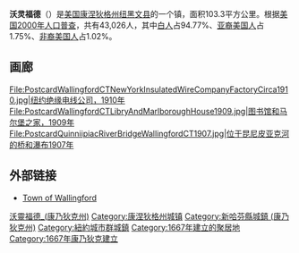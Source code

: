 {{Infobox settlement
|official_name = 沃灵福德
|settlement_type = [[城镇|城镇]]
|image_skyline = Town Hall of Wallingford.jpg
|imagesize =
|image_caption = 沃灵福德市政厅
|image_seal = 
|motto = "一个伟大而真正美丽的新英格兰小镇" ("A Great And Truly Beautiful New England Town")<ref>{{cite web|url= http://www.town.wallingford.ct.us/|title= Town of Wallingford, Connecticut|publisher= Town of Wallingford, Connecticut|accessdate= September 22, 2012|archive-url= https://web.archive.org/web/20121016022417/http://www.town.wallingford.ct.us/|archive-date= 2012-10-16|dead-url= yes}}</ref>
|image_map = Wallingford CT lg.PNG
|map_caption = 位于康涅狄格州纽黑文县
|image_map1 =
|mapsize1 =
|map_caption1 =
|coordinates = {{coord|41|27|23|N|72|48|15|W|region:US-CT|display=inline,title}}
<!-- location -->
| subdivision_type = [[国家|国家]]
| subdivision_name = 美國
| subdivision_type1 = [[州|州]]
| subdivision_name1 = [[康涅狄格州|康涅狄格州]]
| subdivision_type2 = [[县级行政区|縣]]
| subdivision_name2 = 纽黑文县
|established_title = 建立于
|established_date = 1670年
|government_type = [[市长-议会制政府|市长-议会制政府]]
|leader_title = 市长
|leader_name = William W. Dickinson, Jr. (R)
|leader_title1 = 镇议会
|leader_name1 = Vincent Cervoni (R), Chair<br/>Craig C. Fishbein (R)<br/>Thomas Laffin (R), Vice Chair<br/>John LeTourneau (R)<br/>Christine Mansfield (R)<br/>Robert Parisi (R)<br/>Larry Russo, Jr. (D)<br/>John J. Sullivan (D)<br/>Vincent F. Testa, Jr. (D)
|area_magnitude =
|area_total_km2 = 103.3
|area_total_sq_mi = 39.9
|area_land_km2 = 101.1
|area_land_sq_mi = 39.0
|area_water_km2 = 2.2
|area_water_sq_mi = 0.9
|elevation_m = 46
|elevation_ft = 151
|population_total = 45135
|population_as_of = 2010
|population_footnotes = 
|population_density_km2 = 
|population_density_sq_mi = auto
|postal_code_type = 邮政编码
|postal_code = 06492
|area_code = [[电话区号203和475|203/475]]
|website = {{URL|www.town.wallingford.ct.us}}
|footnotes =
|timezone = [[北美东部时区|EST]]
|utc_offset = −5
|timezone_DST = [[北美东部时区|EDT]]
|utc_offset_DST = −4
|blank_name = [[聯邦資料處理標準|FIPS代碼]]
|blank_info = 09-78740
|blank1_name = [[地名信息系统|GNIS ID]]
|blank1_info = 0213522
| blank3_name = 主要公路
| blank3_info = [[File:I-91.svg|25px]] [[File:Connecticut_Highway_15.svg|25px]]
| blank6_name = [[通勤铁路|通勤铁路]]
| blank6_info = [[File:Amtrak_logo_2.svg|25px]] [[File:Hartford_Line_Transparent.png|25px]]
}}
'''沃灵福德'''（{{lang-en|Wallingford}}）是[[美国|美国]][[康涅狄格州|康涅狄格州]][[纽黑文县_(康涅狄格州)|纽黑文县]]的一个镇，面积103.3平方公里。根据[[美国2000年人口普查|美国2000年人口普查]]，共有43,026人，其中[[白人|白人]]占94.77%、[[亚裔美国人|亚裔美国人]]占1.75%、[[非裔美国人|非裔美国人]]占1.02%。

== 画廊 ==
<gallery widths="200" heights="145" mode="packed">
File:PostcardWallingfordCTNewYorkInsulatedWireCompanyFactoryCirca1910.jpg|纽约绝缘电线公司，1910年
File:PostcardWallingfordCTLibryAndMarlboroughHouse1909.jpg|图书馆和马尔堡之家，1909年
File:PostcardQuinniipiacRiverBridgeWallingfordCT1907.jpg|位于昆尼皮亚克河的桥和瀑布1907年
</gallery>

== 外部链接 ==
*[https://web.archive.org/web/20121016022417/http://www.town.wallingford.ct.us/ Town of Wallingford]

{{新哈芬縣 (康乃狄克州)}}

{{DEFAULTSORT:Wallingford, Connecticut}}
[[Category:沃靈福德_(康乃狄克州)|]]
[[Category:康涅狄格州城镇|Category:康涅狄格州城镇]]
[[Category:新哈芬縣城鎮_(康乃狄克州)|Category:新哈芬縣城鎮 (康乃狄克州)]]
[[Category:紐約城市群城鎮|Category:紐約城市群城鎮]]
[[Category:1667年建立的聚居地|Category:1667年建立的聚居地]]
[[Category:1667年康乃狄克建立|Category:1667年康乃狄克建立]]

{{Connecticut-geo-stub}}